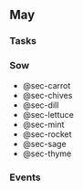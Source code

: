 ## May

### Tasks

:::panel-tabset

### Sow

- @sec-carrot
- @sec-chives
- @sec-dill
- @sec-lettuce
- @sec-mint
- @sec-rocket
- @sec-sage
- @sec-thyme

:::

### Events

